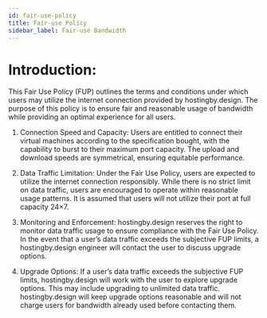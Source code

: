 ```yaml
---
id: fair-use-policy
title: Fair-use Policy
sidebar_label: Fair-use Bandwidth
---
```


<h1>Introduction:</h1>
This Fair Use Policy (FUP) outlines the terms and conditions under which users may utilize the internet connection provided by hostingby.design. The purpose of this policy is to ensure fair and reasonable usage of bandwidth while providing an optimal experience for all users.

1. Connection Speed and Capacity:
Users are entitled to connect their virtual machines according to the specification bought, with the capability to burst to their maximum port capacity. The upload and download speeds are symmetrical, ensuring equitable performance. 

2. Data Traffic Limitation:
Under the Fair Use Policy, users are expected to utilize the internet connection responsibly. While there is no strict limit on data traffic, users are encouraged to operate within reasonable usage patterns. It is assumed that users will not utilize their port at full capacity 24×7.

3. Monitoring and Enforcement:
hostingby.design reserves the right to monitor data traffic usage to ensure compliance with the Fair Use Policy. In the event that a user’s data traffic exceeds the subjective FUP limits, a hostingby.design engineer will contact the user to discuss upgrade options.

4. Upgrade Options:
If a user’s data traffic exceeds the subjective FUP limits, hostingby.design will work with the user to explore upgrade options. This may include upgrading to unlimited data traffic. hostingby.design will keep upgrade options reasonable and will not charge users for bandwidth already used before contacting them.